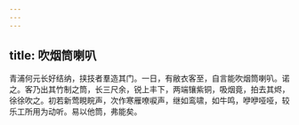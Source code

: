 ```yaml
---
---
---
```

title: 吹烟筒喇叭
---



青浦何元长好结纳，挟技者羣造其门。一日，有敝衣客至，自言能吹烟筒喇叭。诺之。客乃出其竹制之筒，长三尺余，锐上丰下，两端镶紫铜，吸烟竟，拍去其烬，徐徐吹之。初若新莺睍睆声，次作寒雁嘹唳声，继如鸾啸，如牛鸣，咿咿哑哑，较乐工所用为动听。易以他筒，弗能矣。